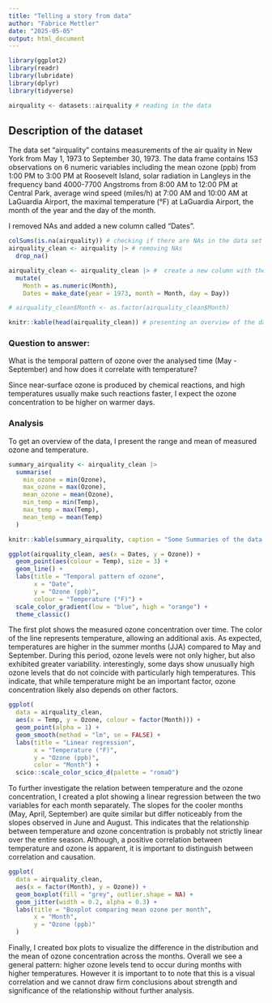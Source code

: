 ```yaml
---
title: "Telling a story from data"
author: "Fabrice Mettler"
date: "2025-05-05"
output: html_document
---
```

```r
library(ggplot2)
library(readr)
library(lubridate)
library(dplyr)
library(tidyverse)

airquality <- datasets::airquality # reading in the data
```

## Description of the dataset
The data set "airquality" contains measurements of the air quality in New York from May 1, 1973 to September 30, 1973. The data frame contains 153 observations on 6 numeric variables including the mean ozone (ppb) from 1:00 PM to 3:00 PM at Roosevelt Island, solar radiation in Langleys in the frequency band 4000-7700 Angstroms from 8:00 AM to 12:00 PM at Central Park, average wind speed (miles/h) at 7:00 AM and 10:00 AM at LaGuardia Airport, the maximal temperature (°F) at LaGuardia Airport, the month of the year and the day of the month.

I removed NAs and added a new column called "Dates".

```r
colSums(is.na(airquality)) # checking if there are NAs in the data set
airquality_clean <- airquality |> # removing NAs
  drop_na()

airquality_clean <- airquality_clean |> #  create a new column with the dates
  mutate(
    Month = as.numeric(Month),
    Dates = make_date(year = 1973, month = Month, day = Day))

# airquality_clean$Month <- as.factor(airquality_clean$Month)

knitr::kable(head(airquality_clean)) # presenting an overview of the data set
```

### Question to answer:
What is the temporal pattern of ozone over the analysed time (May - September) 
and how does it correlate with temperature?

Since near-surface ozone is produced by chemical reactions, and high temperatures usually make such reactions faster, I expect the ozone concentration to be higher on warmer days.

### Analysis
To get an overview of the data, I present the range and mean of
measured ozone and temperature.

```r
summary_airquality <- airquality_clean |>
  summarise(
    min_ozone = min(Ozone),
    max_ozone = max(Ozone),
    mean_ozone = mean(Ozone),
    min_temp = min(Temp),
    max_temp = max(Temp),
    mean_temp = mean(Temp)
  )

knitr::kable(summary_airquality, caption = "Some Summaries of the data set")

```


```r
ggplot(airquality_clean, aes(x = Dates, y = Ozone)) +
  geom_point(aes(colour = Temp), size = 3) +
  geom_line() +
  labs(title = "Temporal pattern of ozone", 
       x = "Date",
       y = "Ozone (ppb)",
       colour = "Temperature (°F)") +
  scale_color_gradient(low = "blue", high = "orange") +
  theme_classic()

```

The first plot shows the measured ozone concentration over time. The color of the line represents temperature, allowing an additional axis. As expected, temperatures are higher in the summer months (JJA) compared to May and September. During this period, ozone levels were not only higher, but also exhibited greater variability. interestingly, some days show unusually high ozone levels that do not coincide with particularly high temperatures. This indicate, that while temperature might be an important factor, ozone concentration likely also depends on other factors.


```r
ggplot(
  data = airquality_clean,
  aes(x = Temp, y = Ozone, colour = factor(Month))) +
  geom_point(alpha = 1) +
  geom_smooth(method = "lm", se = FALSE) +
  labs(title = "Linear regression", 
       x = "Temperature (°F)",
       y = "Ozone (ppb)",
       color = "Month") +
  scico::scale_color_scico_d(palette = "romaO")
```

To further investigate the relation between temperature and the ozone concentration, I created a plot showing a linear regression between the two variables for each month separately. The slopes for the cooler months (May, April, September) are quite similar but differ noticeably from the slopes observed in June and August. This indicates that the relationship between temperature and ozone concentration is probably not strictly linear over the entire season. Although, a positive correlation between temperature and ozone is apparent, it is important to distinguish between correlation and causation.

```r
ggplot(
  data = airquality_clean,
  aes(x = factor(Month), y = Ozone)) +
  geom_boxplot(fill = "grey", outlier.shape = NA) +
  geom_jitter(width = 0.2, alpha = 0.3) +
  labs(title = "Boxplot comparing mean ozone per month",
       x = "Month",
       y = "Ozone (ppb)"
  )
```

Finally, I created box plots to visualize the difference in the distribution and the mean of ozone concentration across the months. Overall we see a general pattern: higher ozone levels tend to occur during months with higher temperatures. However it is important to to note that this is a visual correlation and we cannot draw firm conclusions about strength and significance of the relationship without further analysis.
